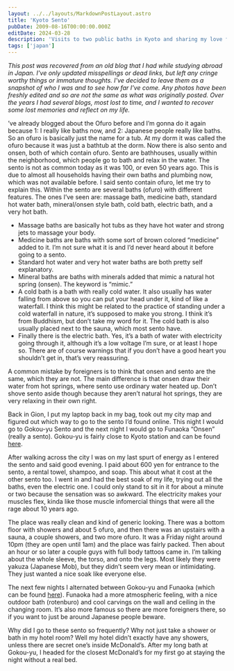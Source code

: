 ```yaml
---
layout: ../../layouts/MarkdownPostLayout.astro
title: 'Kyoto Sento'
pubDate: 2009-08-16T00:00:00.000Z
editDate: 2024-03-28
description: 'Visits to two public baths in Kyoto and sharing my love for o-furo'
tags: ['japan']
---
```



_This post was recovered from an old blog that I had while studying abroad in Japan. I've only updated misspellings or dead links, but left any cringe worthy things or immature thoughts. I've decided to leave them as a snapshot of who I was and to see how far I've come. Any photos have been freshly edited and so are not the same as what was originally posted. Over the years I had several blogs, most lost to time, and I wanted to recover some lost memories and reflect on my life._

<DropCap letter='I' />
’ve already blogged about the Ofuro before and I’m gonna do it again because 1: I really like baths now,
and 2: Japanese people really like baths. So an ofuro is basically just the name for a tub. At my dorm
it was called the ofuro because it was just a bathtub at the dorm. Now there is also sento and onsen,
both of which contain ofuro. Sento are bathhouses, usually within the neighborhood, which people go to
bath and relax in the water. The sento is not as common today as it was 100, or even 50 years ago. This
is due to almost all households having their own baths and plumbing now, which was not available before.
I said sento contain ofuro, let me try to explain this. Within the sento are several baths (ofuro) with
different features. The ones I’ve seen are: massage bath, medicine bath, standard hot water bath, mineral/onsen
style bath, cold bath, electric bath, and a very hot bath.

- Massage baths are basically hot tubs as they have hot water and strong jets to massage your body.
- Medicine baths are baths with some sort of brown colored “medicine” added to it. I’m not sure what it is and I’d never heard about it before going to a sento.
- Standard hot water and very hot water baths are both pretty self explanatory.
- Mineral baths are baths with minerals added that mimic a natural hot spring (onsen). The keyword is “mimic.”
- A cold bath is a bath with really cold water. It also usually has water falling from above so you can put your head under it, kind of like a waterfall. I think this might be related to the practice of standing under a cold waterfall in nature, it’s supposed to make you strong. I think it’s from Buddhism, but don’t take my word for it. The cold bath is also usually placed next to the sauna, which most sento have.
- Finally there is the electric bath. Yes, it’s a bath of water with electricity going through it, although it’s a low voltage I’m sure, or at least I hope so. There are of course warnings that if you don’t have a good heart you shouldn’t get in, that’s very reassuring.

A common mistake by foreigners is to think that onsen and sento are the same, which they are not. The main difference is that onsen draw their water from hot springs, where sento use ordinary water heated up. Don’t shove sento aside though because they aren’t natural hot springs, they are very relaxing in their own right.

Back in Gion, I put my laptop back in my bag, took out my city map and figured out which way to go to the sento I’d found online. This night I would go to Gokou-yu Sento and the next night I would go to Funaoka “Onsen” (really a sento). Gokou-yu is fairly close to Kyoto station and can be found [here](https://maps.app.goo.gl/AGKu64sAMyKmaYoh7).

After walking across the city I was on my last spurt of energy as I entered the sento and said good evening. I paid about 600 yen for entrance to the sento, a rental towel, shampoo, and soap. This about what it cost at the other sento too. I went in and had the best soak of my life, trying out all the baths, even the electric one. I could only stand to sit in it for about a minute or two because the sensation was so awkward. The electricity makes your muscles flex, kinda like those muscle infomercial things that were all the rage about 10 years ago.

The place was really clean and kind of generic looking. There was a bottom floor with showers and about 5 ofuro, and then there was an upstairs with a sauna, a couple showers, and two more ofuro. It was a Friday night around 10pm (they are open until 1am) and the place was fairly packed. Then about an hour or so later a couple guys with full body tattoos came in. I’m talking about the whole sleeve, the torso, and onto the legs. Most likely they were yakuza (Japanese Mob), but they didn’t seem very mean or intimidating. They just wanted a nice soak like everyone else.

The next few nights I alternated between Gokou-yu and Funaoka (which can be found [here](https://maps.app.goo.gl/R1E6bP3pqCpcmK629)). Funaoka had a more atmospheric feeling, with a nice outdoor bath (rotenburo) and cool carvings on the wall and ceiling in the changing room. It’s also more famous so there are more foreigners there, so if you want to just be around Japanese people beware.

Why did I go to these sento so frequently? Why not just take a shower or bath in my hotel room? Well my hotel didn’t exactly have any showers, unless there are secret one’s inside McDonald’s. After my long bath at Gokou-yu, I headed for the closest McDonald’s for my first go at staying the night without a real bed.
